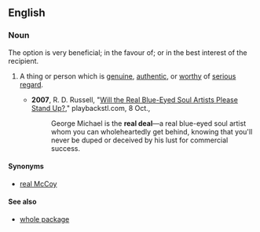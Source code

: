 ==English==
{{rft|fragment=the real deal / the real McCoy}}
===Noun===
{{en-noun|sg=[[the]] [[real]] [[deal]]}}

The option is very beneficial; in the favour of; or in the best interest of the recipient.

# {{idiomatic}} A thing or person which is [[genuine]], [[authentic]], or [[worthy]] of [[serious]] [[regard]].
#*'''2007''', R. D. Russell, "[http://www.playbackstl.com/content/view/6697/156/ Will the Real Blue-Eyed Soul Artists Please Stand Up?]," playbackstl.com, 8 Oct., 
#*:George Michael is the '''real deal'''—a real blue-eyed soul artist whom you can wholeheartedly get behind, knowing that you'll never be duped or deceived by his lust for commercial success.

====Synonyms====
* [[real McCoy]]

====See also====
* [[whole package]]
